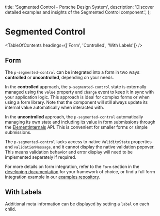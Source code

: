 
  title: 'Segmented Control - Porsche Design System',
  description: 'Discover detailed examples and insights of the Segmented Control component.',
};

# Segmented Control <ComponentStatus tagName="p-segmented-control"></ComponentStatus>

<TableOfContents headings={['Form', 'Controlled', 'With Labels']} />

## Form

The `p-segmented-control` can be integrated into a form in two ways: **controlled** or **uncontrolled**, depending on
your needs.

In the **controlled** approach, the `p-segmented-control` state is externally managed using the `value` property and
`change` event to keep it in sync with your application logic. This approach is ideal for complex forms or when using a
form library. Note that the component will still always update its internal value automatically when interacted with.

In the **uncontrolled** approach, the `p-segmented-control` automatically managing its own state and including its value
in form submissions through the [ElementInternals](https://developer.mozilla.org/en-US/docs/Web/API/ElementInternals)
API. This is convenient for smaller forms or simple submissions.

<Notification heading="Attention" heading-tag="h2" state="warning">
  The <code>p-segmented-control</code> lacks access to native <code>ValidityState</code>
  properties and <code>validationMessage</code>, and it cannot display the native validation popover. This means
  validation behavior and error display will need to be implemented separately if required.
</Notification>

For more details on form integration, refer to the `Form` section in the
[developing documentation](/developing/introduction) for your framework of choice, or find a full form integration
example in our [examples repository](https://github.com/porsche-design-system/examples/tree/main/frameworks).

<ComponentExample codeSample={segmentedControlExampleForm} />

## With Labels

Additional meta information can be displayed by setting a `label` on each child.

<ComponentStory story={segmentedControlStoryLabel} />
